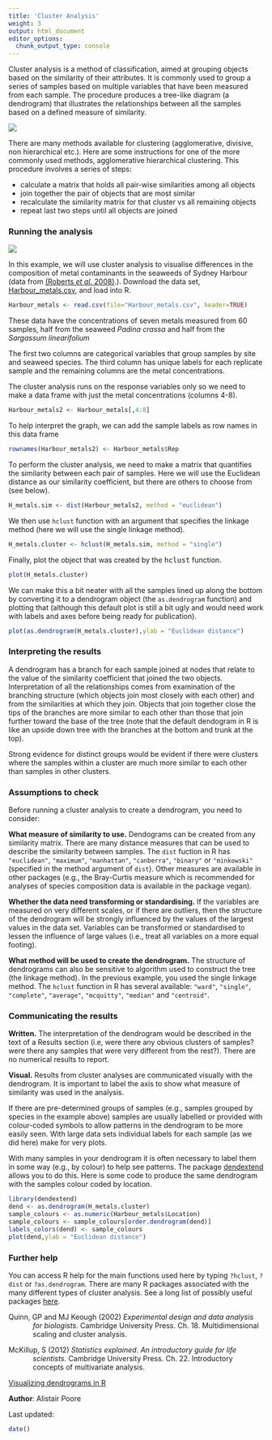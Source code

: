 ```yaml
---
title: 'Cluster Analysis'
weight: 3
output: html_document
editor_options: 
  chunk_output_type: console
---
```

Cluster analysis is a method of classification, aimed at grouping objects based on the similarity of their attributes. It is commonly used to group a series of samples based on multiple variables that have been measured from each sample. The procedure produces a tree-like diagram (a dendrogram) that illustrates the relationships between all the samples based on a defined measure of similarity.

![](Cluster_analysis_image.jpg)

There are many methods available for clustering (agglomerative, divisive, non hierarchical etc.). Here are some instructions for one of the more commonly used methods, agglomerative hierarchical clustering. This procedure involves a series of steps: 

* calculate a matrix that holds all pair-wise similarities among all objects  
* join together the pair of objects that are most similar  
* recalculate the similarity matrix for that cluster vs all remaining objects  
* repeat last two steps until all objects are joined  
  

### Running the analysis
 

![](Cluster_analysis_image2.jpg)

In this example, we will use cluster analysis to visualise differences in the composition of metal contaminants in the seaweeds of Sydney Harbour (data from [(Roberts *et al.* 2008)](http://www.sciencedirect.com/science/article/pii/S026974910800033X).). Download the data set, [Harbour_metals.csv](http://environmentalcomputing.net/wp-content/uploads/2016/05/Harbour_metals.csv), and load into R.

```r
Harbour_metals <- read.csv(file="Harbour_metals.csv", header=TRUE)
```

These data have the concentrations of seven metals measured from 60 samples, half from the seaweed *Padina crassa* and half from the *Sargassum linearifolium*

The first two columns are categorical variables that group samples by site and seaweed species. The third column has unique labels for each replicate sample and the remaining columns are the metal concentrations.

The cluster analysis runs on the response variables only so we need to make a data frame with just the metal concentrations (columns 4-8).

```r
Harbour_metals2 <- Harbour_metals[,4:8]
```

To help interpret the graph, we can add the sample labels as row names in this data frame

```r
rownames(Harbour_metals2) <- Harbour_metals$Rep
```

To perform the cluster analysis, we need to make a matrix that quantifies the similarity between each pair of samples. Here we will use the Euclidean distance as our similarity coefficient, but there are others to choose from (see below).

```r
H_metals.sim <- dist(Harbour_metals2, method = "euclidean")
```

We then use `hclust` function with an argument that specifies the linkage method (here we will use the single linkage method).

```r
H_metals.cluster <- hclust(H_metals.sim, method = "single")
```

Finally, plot the object that was created by the <font face="monospace">hclust</font> function.

```r
plot(H_metals.cluster)
```

We can make this a bit neater with all the samples lined up along the bottom by converting it to a dendrogram object (the `as.dendrogram` function) and plotting that (although this default plot is still a bit ugly and would need work with labels and axes before being ready for publication).

```r
plot(as.dendrogram(H_metals.cluster),ylab = "Euclidean distance")
```
  


### Interpreting the results
 
A dendrogram has a branch for each sample joined at nodes that relate to the value of the similarity coefficient that joined the two objects. Interpretation of all the relationships comes from examination of the branching structure (which objects join most closely with each other) and from the similarities at which they join. Objects that join together close the tips of the branches are more similar to each other than those that join further toward the base of the tree (note that the default dendogram in R is like an upside down tree with the branches at the bottom and trunk at the top).

Strong evidence for distinct groups would be evident if there were clusters where the samples within a cluster are much more similar to each other than samples in other clusters.
  

### Assumptions to check
 
Before running a cluster analysis to create a dendrogram, you need to consider:

**What measure of similarity to use.** Dendograms can be created from any similarity matrix. There are many distance measures that can be used to describe the similarity between samples. The `dist` fuction in R has `"euclidean"`, `"maximum"`, `"manhattan"`, `"canberra"`, `"binary"` or `"minkowski"` (specified in the method argument of `dist`). Other measures are available in other packages (e.g., the Bray-Curtis measure which is recommended for analyses of species composition data is available in the package vegan).

**Whether the data need transforming or standardising.** If the variables are measured on very different scales, or if there are outliers, then the structure of the dendrogram will be strongly influenced by the values of the largest values in the data set. Variables can be transformed or standardised to lessen the influence of large values (i.e., treat all variables on a more equal footing).

**What method will be used to create the dendrogram.** The structure of dendrograms can also be sensitive to algorithm used to construct the tree (the linkage method). In the previous example, you used the single linkage method. The `hclust` function in R has several available: `"ward"`, `"single"`, `"complete"`, `"average"`, `"mcquitty"`, `"median"` and `"centroid"`.
  

### Communicating the results
 
**Written.**  The interpretation of the dendrogram would be described in the text of a Results section (i.e, were there any obvious clusters of samples? were there any samples that were very different from the rest?). There are no numerical results to report.

**Visual.**  Results from cluster analyses are communicated visually with the dendrogram. It is important to label the axis to show what measure of similarity was used in the analysis.

If there are pre-determined groups of samples (e.g., samples grouped by species in the example above) samples are usually labelled or provided with colour-coded symbols to allow patterns in the dendrogram to be more easily seen. With large data sets individual labels for each sample (as we did here) make for very plots.

With many samples in your dendrogram it is often necessary to label them in some way (e.g., by colour) to help see patterns. The package [dendextend](https://cran.r-project.org/web/packages/dendextend/vignettes/FAQ.html) allows you to do this. Here is some code to produce the same dendrogram with the samples colour coded by location.

```r
library(dendextend)
dend <- as.dendrogram(H_metals.cluster)
sample_colours <- as.numeric(Harbour_metals$Location)
sample_colours <- sample_colours[order.dendrogram(dend)]
labels_colors(dend) <- sample_colours
plot(dend,ylab = "Euclidean distance")
```
  

### Further help
 
You can access R help for the main functions used here by typing `?hclust`, `?dist` or `?as.dendrogram`. There are many R packages associated with the many different types of cluster analysis. See a long list of possibly useful packages [here](http://cran.cnr.berkeley.edu/web/views/Cluster.html).

<p style="margin-left: .5in; text-indent: -.5in;">Quinn, GP and MJ Keough (2002) *Experimental design and data analysis for biologists*. Cambridge University Press. Ch. 18. Multidimensional scaling and cluster analysis.</p>

<p style="margin-left: .5in; text-indent: -.5in;">McKillup, S (2012) *Statistics explained. An introductory guide for life scientists.* Cambridge University Press. Ch. 22. Introductory concepts of multivariate analysis.</p>

[Visualizing dendrograms in R](http://rpubs.com/gaston/dendrograms)
  

**Author**: Alistair Poore
 
Last updated:
```r
date()
```
